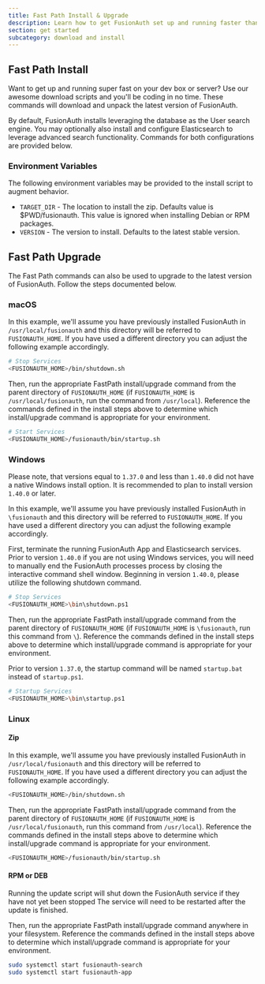 ```yaml
---
title: Fast Path Install & Upgrade
description: Learn how to get FusionAuth set up and running faster than you can chug a latte.
section: get started
subcategory: download and install
---
```


## Fast Path Install

Want to get up and running super fast on your dev box or server? Use our awesome download scripts and you'll be coding in no time. These commands will download and unpack the latest version of FusionAuth.

By default, FusionAuth installs leveraging the database as the User search engine.  You may optionally also install and configure Elasticsearch to leverage advanced search functionality.  Commands for both configurations are provided below.

### Environment Variables
The following environment variables may be provided to the install script to augment behavior.

* `TARGET_DIR` - The location to install the zip. Defaults value is $PWD/fusionauth. This value is ignored when installing Debian or RPM packages.
* `VERSION` - The version to install. Defaults to the latest stable version.

<FastPathInstall />

## Fast Path Upgrade

The Fast Path commands can also be used to upgrade to the latest version of FusionAuth.  Follow the steps documented below.

### macOS
In this example, we'll assume you have previously installed FusionAuth in `/usr/local/fusionauth` and this directory will be referred to `FUSIONAUTH_HOME`. If you have used a different directory you can adjust the following example accordingly.

```sh title="Shutdown FusionAuth"
# Stop Services
<FUSIONAUTH_HOME>/bin/shutdown.sh
```

Then, run the appropriate FastPath install/upgrade command from the parent directory of `FUSIONAUTH_HOME` (if `FUSIONAUTH_HOME` is `/usr/local/fusionauth`, run the command from `/usr/local`).
Reference the commands defined in the install steps above to determine which install/upgrade command is appropriate for your environment.

```sh title="Start FusionAuth"
# Start Services
<FUSIONAUTH_HOME>/fusionauth/bin/startup.sh
```

### Windows

Please note, that versions equal to `1.37.0` and less than `1.40.0` did not have a native Windows install option. It is recommended to plan to install version `1.40.0` or later.

In this example, we'll assume you have previously installed FusionAuth in `\fusionauth` and this directory will be referred to `FUSIONAUTH_HOME`. If you have used a different directory you can adjust the following example accordingly.

First, terminate the running FusionAuth App and Elasticsearch services. Prior to version `1.40.0` if you are not using Windows services, you will need to manually end the FusionAuth processes process by closing the interactive command shell window. Beginning in version `1.40.0`, please utilize the following shutdown command.

```sh title="Shutdown FusionAuth services"
# Stop Services
<FUSIONAUTH_HOME>\bin\shutdown.ps1
```

Then, run the appropriate FastPath install/upgrade command from the parent directory of `FUSIONAUTH_HOME` (if `FUSIONAUTH_HOME` is `\fusionauth`, run this command from `\`).  Reference the commands defined in the install steps above to determine which install/upgrade command is appropriate for your environment.

Prior to version `1.37.0`, the startup command will be named `startup.bat` instead of `startup.ps1`.

```sh title="Start FusionAuth"
# Startup Services
<FUSIONAUTH_HOME>\bin\startup.ps1
```

### Linux

#### Zip
In this example, we'll assume you have previously installed FusionAuth in `/usr/local/fusionauth` and this directory will be referred to `FUSIONAUTH_HOME`. If you have used a different directory you can adjust the following example accordingly.

```sh title="Stop FusionAuth"
<FUSIONAUTH_HOME>/bin/shutdown.sh
```

Then, run the appropriate FastPath install/upgrade command from the parent directory of `FUSIONAUTH_HOME` (if `FUSIONAUTH_HOME` is `/usr/local/fusionauth`, run this command from `/usr/local`). Reference the commands defined in the install steps above to determine which install/upgrade command is appropriate for your environment.

```sh title="Start FusionAuth"
<FUSIONAUTH_HOME>/fusionauth/bin/startup.sh
```

#### RPM or DEB

<Aside type="note">
Running the update script will shut down the FusionAuth service if they have not yet been stopped The service will need to be restarted after the update is finished.
</Aside>

Then, run the appropriate FastPath install/upgrade command anywhere in your filesystem. Reference the commands defined in the install steps above to determine which install/upgrade command is appropriate for your environment.

```sh title="Start FusionAuth"
sudo systemctl start fusionauth-search
sudo systemctl start fusionauth-app
```
